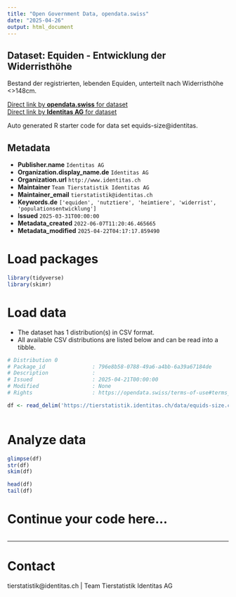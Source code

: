 ```yaml
---
title: "Open Government Data, opendata.swiss"
date: "2025-04-26"
output: html_document
---
```


## Dataset: Equiden - Entwicklung der Widerristhöhe

Bestand der registrierten, lebenden Equiden, unterteilt nach Widerristhöhe <>148cm.

[Direct link by **opendata.swiss** for dataset](https://opendata.swiss/de/dataset/equiden-entwicklung-der-widerristhohe)<br>
[Direct link by **Identitas AG** for dataset](https://tierstatistik.identitas.ch/)

Auto generated R starter code for data set equids-size@identitas.

## Metadata

- **Publisher.name** `Identitas AG`
- **Organization.display_name.de** `Identitas AG`
- **Organization.url** `http://www.identitas.ch`
- **Maintainer** `Team Tierstatistik Identitas AG`
- **Maintainer_email** `tierstatistik@identitas.ch`
- **Keywords.de** `['equiden', 'nutztiere', 'heimtiere', 'widerrist', 'populationsentwicklung']`
- **Issued** `2025-03-31T00:00:00`
- **Metadata_created** `2022-06-07T11:20:46.465665`
- **Metadata_modified** `2025-04-22T04:17:17.859490`


# Load packages

```r

library(tidyverse)
library(skimr)

```

# Load data

-   The dataset has 1 distribution(s) in CSV format.
-   All available CSV distributions are listed below and can be read into a tibble.

```r

# Distribution 0
# Package_id               : 796e8b58-0788-49a6-a4bb-6a39a67184de
# Description              : 
# Issued                   : 2025-04-21T00:00:00
# Modified                 : None
# Rights                   : https://opendata.swiss/terms-of-use#terms_by

df <- read_delim('https://tierstatistik.identitas.ch/data/equids-size.csv')



```

# Analyze data

```r

glimpse(df)
str(df)
skim(df)

head(df)
tail(df)

```

# Continue your code here...

```r

```

------------------------------------------------------------------------

# Contact

tierstatistik@identitas.ch | Team Tierstatistik Identitas AG
